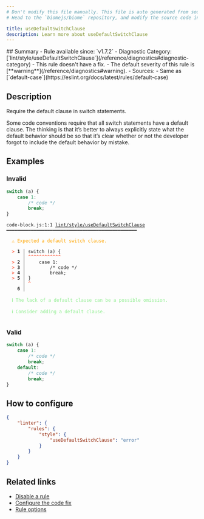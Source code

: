 ```yaml
---
# Don't modify this file manually. This file is auto generated from source, and you will lose your changes next time the website is built.
# Head to the `biomejs/biome` repository, and modify the source code in there.

title: useDefaultSwitchClause
description: Learn more about useDefaultSwitchClause
---
```


<Tabs>
<TabItem label="JavaScript (and super languages)" icon="seti:javascript">
## Summary
- Rule available since: `v1.7.2`
- Diagnostic Category: [`lint/style/useDefaultSwitchClause`](/reference/diagnostics#diagnostic-category)
- This rule doesn't have a fix.
- The default severity of this rule is [**warning**](/reference/diagnostics#warning).
- Sources: 
  - Same as [`default-case`](https://eslint.org/docs/latest/rules/default-case)

## Description
Require the default clause in switch statements.

Some code conventions require that all switch statements have a default clause. The thinking is that it’s better
to always explicitly state what the default behavior should be so that it’s clear whether or not the developer
forgot to include the default behavior by mistake.

## Examples

### Invalid

```js
switch (a) {
    case 1:
        /* code */
        break;
}
```

<pre class="language-text"><code class="language-text">code-block.js:1:1 <a href="https://biomejs.dev/linter/rules/use-default-switch-clause">lint/style/useDefaultSwitchClause</a> ━━━━━━━━━━━━━━━━━━━━━━━━━━━━━━━━━━━━━━━━━━━━━━━━<br /><br />  <strong><span style="color: Orange;">⚠</span></strong> <span style="color: Orange;">Expected a default switch clause.</span><br />  <br />  <strong><span style="color: Tomato;">&gt;</span></strong> <strong>1 │ </strong>switch (a) &#123;<br />   <strong>   │ </strong><strong><span style="color: Tomato;">^</span></strong><strong><span style="color: Tomato;">^</span></strong><strong><span style="color: Tomato;">^</span></strong><strong><span style="color: Tomato;">^</span></strong><strong><span style="color: Tomato;">^</span></strong><strong><span style="color: Tomato;">^</span></strong><strong><span style="color: Tomato;">^</span></strong><strong><span style="color: Tomato;">^</span></strong><strong><span style="color: Tomato;">^</span></strong><strong><span style="color: Tomato;">^</span></strong><strong><span style="color: Tomato;">^</span></strong><strong><span style="color: Tomato;">^</span></strong><br />  <strong><span style="color: Tomato;">&gt;</span></strong> <strong>2 │ </strong>    case 1:<br />  <strong><span style="color: Tomato;">&gt;</span></strong> <strong>3 │ </strong>        /&#42; code &#42;/<br />  <strong><span style="color: Tomato;">&gt;</span></strong> <strong>4 │ </strong>        break;<br />  <strong><span style="color: Tomato;">&gt;</span></strong> <strong>5 │ </strong>&#125;<br />   <strong>   │ </strong><strong><span style="color: Tomato;">^</span></strong><br />    <strong>6 │ </strong><br />  <br />  <strong><span style="color: lightgreen;">ℹ</span></strong> <span style="color: lightgreen;">The lack of a default clause can be a possible omission.</span><br />  <br />  <strong><span style="color: lightgreen;">ℹ</span></strong> <span style="color: lightgreen;">Consider adding a default clause.</span><br />  <br /></code></pre>

### Valid

```js
switch (a) {
    case 1:
        /* code */
        break;
    default:
        /* code */
        break;
}
```

## How to configure
```json title="biome.json"
{
	"linter": {
		"rules": {
			"style": {
				"useDefaultSwitchClause": "error"
			}
		}
	}
}

```
## Related links

- [Disable a rule](/linter/#disable-a-rule)
- [Configure the code fix](/linter#configure-the-code-fix)
- [Rule options](/linter/#rule-options)

</TabItem>
</Tabs>

